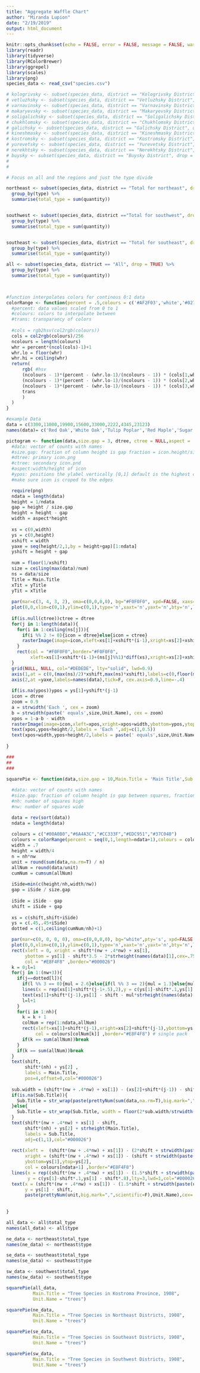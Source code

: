```yaml
---
title: "Aggregate Waffle Chart"
author: "Miranda Lupion"
date: "2/19/2019"
output: html_document
---
```


```r
knitr::opts_chunk$set(echo = FALSE, error = FALSE, message = FALSE, warning = FALSE)
library(readr)
library(tidyverse)
library(RColorBrewer)
library(ggrepel)
library(scales)
library(png)
species_data <- read_csv("species.csv")
```

```r

# kologrivsky <- subset(species_data, district == "Kologrivsky District", drop = TRUE) 
# vetluzhsky <- subset(species_data, district == "Vetluzhsky District", drop = TRUE) 
# varnavinsky <- subset(species_data, district == "Varnavinsky District", drop = TRUE) 
# makaryevsky <- subset(species_data, district == "Makaryevsky District", drop = TRUE) 
# soligalichsky <- subset(species_data, district == "Soligalichsky District", drop = TRUE) 
# chukhlomsky <- subset(species_data, district == "Chukhlomsky District", drop = TRUE) 
# galichsky <- subset(species_data, district == "Galichsky District", drop = TRUE) 
# kineshmasky <- subset(species_data, district == "Kineshmasky District", drop = TRUE) 
# kostromsky <- subset(species_data, district == "Kostromsky District", drop = TRUE) 
# yurevetsky <- subset(species_data, district == "Yurevetsky District", drop = TRUE) 
# nerekhtsky <- subset(species_data, district == "Nerekhtsky District", drop = TRUE) 
# buysky <- subset(species_data, district == "Buysky District", drop = TRUE)
# 
# 

# Focus on all and the regions and just the type divide 

northeast <- subset(species_data, district == "Total for northeast", drop = TRUE) %>%
  group_by(type) %>%
  summarise(total_type = sum(quantity))


southwest <- subset(species_data, district =="Total for southwest", drop = TRUE) %>%
  group_by(type) %>%
  summarise(total_type = sum(quantity))


southeast <- subset(species_data, district == "Total for southeast", drop = TRUE) %>%
  group_by(type) %>%
  summarise(total_type = sum(quantity))

all <- subset(species_data, district == "All", drop = TRUE) %>%
  group_by(type) %>%
  summarise(total_type = sum(quantity))

  


```


```r
#function interpolates colors for continous 0:1 data
colorRange <- function(percent = .5,colours = c('#AF2F03','white','#027A40'),trans = 1){
  #percent: data values scaled from 0 to 1
  #colours: colors to interpolate between
  #trans: transparancy of colors
  
  #cols = rgb2hsv(col2rgb(colours))
  cols = col2rgb(colours)/256
  ncolours = length(colours)
  whr = percent*(ncol(cols)-1)+1
  whr.lo = floor(whr)
  whr.hi = ceiling(whr)
  return(
      rgb( #hsv
      (ncolours - 1)*(percent - (whr.lo-1)/(ncolours - 1)) * (cols[1,whr.hi] - cols[1,whr.lo]) + cols[1,whr.lo],
      (ncolours - 1)*(percent - (whr.lo-1)/(ncolours - 1)) * (cols[2,whr.hi] - cols[2,whr.lo]) + cols[2,whr.lo],
      (ncolours - 1)*(percent - (whr.lo-1)/(ncolours - 1)) * (cols[3,whr.hi] - cols[3,whr.lo]) + cols[3,whr.lo],
      trans
      )
  )
}
```

```r
#example Data
data = c(3300,11000,19900,15600,33000,2222,4345,23123)
names(data)= c('Red Oak','White Oak','Tulip Poplar','Red Maple','Sugar Maple','Ironwood','Beech','Cedar')

pictogram <- function(data,size.gap = 3, dtree, ctree = NULL,aspect = .7,Main.Title = '',xTitle = '', yTitle='',ypos=NA,Unit.Name = ''){ #plot a pictogram
  #data: vector of counts with names
  #size.gap: fraction of column height is gap fraction = icon.height/size.gap, 
  #dtree: primary icon.png 
  #ctree: secondary icon.pnd
  #aspect:width/height of icon
  #ypos: positions the ylabel vertically [0,1] default is the highest column
  #make sure icon is croped to the edges

  require(png)  
  ndata = length(data)
  height = 1/ndata 
  gap = height / size.gap
  height = height - gap
  width = aspect*height
  
  xs = c(0,width)
  ys = c(0,height)
  xshift = width
  yaxe = seq(height/2,1,by = height+gap)[1:ndata]
  yshift = height + gap
  
  num = floor(1/xshift)
  size = ceiling(max(data)/num)
  ns = data/size
  Title = Main.Title
  xTit = yTitle
  yTit = xTitle
  
  par(mar=c(3, 4, 3, 2), oma=c(0,0,0,0), bg="#F0F0F0", xpd=FALSE, xaxs="r", yaxs="i", mgp=c(2.1,.3,0), las=1, col.axis="#434343", col.main="#343434", tck=0, lend=1)
  plot(0,0,xlim=c(0,1),ylim=c(0,1),type='n',xaxt='n',yaxt='n',bty='n',las=1,main=Title, xlab=bquote(bold(.(xTit))), ylab=bquote(bold(.(yTit))), family="Helvetica", cex.main=1.5, cex.axis=0.8, cex.lab=0.8)
  
  if(is.null(ctree))ctree = dtree
  for(j in 1:length(data)){
    for(i in 1:ceiling(ns[j])){
      if(i %% 2 != 0){icon = dtree}else{icon = ctree}
      rasterImage(image=icon,xleft=xs[1]+xshift*(i-1),xright=xs[2]+xshift*(i-1),ybottom=ys[1]+yshift*(j-1),ytop=ys[2]+yshift*(j-1)) # single pack 
    }
    rect(col = "#F0F0F0",border="#F0F0F0",
         xleft=xs[1]+xshift*(i-1)+(ns[j]%%1)*diff(xs),xright=xs[2]+xshift*(i-1),ybottom=ys[1]+yshift*(j-1),ytop=ys[2]+yshift*(j-1))
  }
  grid(NULL, NULL, col="#DEDEDE", lty="solid", lwd=0.9)
  axis(1,at = c(0,(max(ns)/2)*xshift,max(ns)*xshift),labels=c(0,floor(max(data)/2),max(data)), cex.axis=0.9)
  axis(2,at =yaxe,labels=names(data),tick=F, cex.axis=0.9,line=-.4)
  
  if(is.na(ypos))ypos = ys[1]+yshift*(j-1)
  icon = dtree
  zoom = 0.9
  a = strwidth('Each ', cex = zoom)
  b = strwidth(paste(' equals',size,Unit.Name), cex = zoom)
  xpos = 1-a-b - width
  rasterImage(image=icon,xleft=xpos,xright=xpos+width,ybottom=ypos,ytop=ypos+height)
  text(xpos,ypos+height/2,labels = 'Each ',adj=c(1,0.5))
  text(xpos+width,ypos+height/2,labels = paste(' equals',size,Unit.Name),adj=c(0,.5))
  
}

###
##
###

squarePie <- function(data,size.gap = 10,Main.Title = 'Main Title',Sub.Title=NA,Unit.Name = 'Units',nh = 7,nw = 34){ #plot a pictogram
  
  #data: vector of counts with names
  #size.gap: fraction of column height is gap between squares, fraction = icon.height/size.gap
  #nh: number of squares high
  #nw: number of squares wide

  data = rev(sort(data))
  ndata = length(data)
  
  colours = c("#00A0B0","#6A4A3C","#CC333F","#EDC951","#37C040")
  colours = colorRange(percent = seq(0,1,length=ndata+1),colours = colours,trans = 1)
  width = .7
  height = width/4
  n = nh*nw
  unit = round(sum(data,na.rm=T) / n)
  allNum = round(data/unit)
  cumNum = cumsum(allNum)
  
  iSide=min(c(height/nh,width/nw))
  gap = iSide / size.gap
  
  iSide = iSide - gap
  shift = iSide + gap  
  
  xs = c(shift,shift+iSide)
  ys = c(.45,.45+iSide)
  dotted = c(1,ceiling(cumNum/nh)+1)

  par(mar=c(0, 0, 0, 0), oma=c(0,0,0,0), bg="white",pty='s', xpd=FALSE, xaxs="r", yaxs="i", mgp=c(2.1,.3,0), las=1, col.axis="#434343", col.main="#343434", tck=0, lend=1)
  plot(0,0,xlim=c(0,1),ylim=c(0,1),type='n',xaxt='n',yaxt='n',bty='n',las=1,xlab="", ylab="", family="Helvetica", cex.main=1.5, cex.axis=0.8, cex.lab=0.8)
  rect(xleft = 0, xright = shift*(nw + .4*nw) + xs[1], 
       ybottom = ys[1] - shift*3.5 - 2*strheight(names(data)[1],cex=.75), ytop =  shift*(nh) + ys[2] + strheight(Main.Title) + shift,
       col = "#E8F4F8" ,border="#000026")
  k = 0;l=1
  for(j in 1:(nw+3)){
    if(j==dotted[l]){
      if(l %% 3 == 0){mul = 2.6}else{if(l %% 3 == 2){mul = 1.3}else{mul = 0}}
      lines(x = rep(xs[1]+shift*(j-1+.5),2),y = c(ys[1]-shift*.1,ys[1] - shift*0.8 - mul*strheight(names(data)[1],cex=.75)),lty=3,lwd=1,col="#000026")
      text(xs[1]+shift*(j-1),ys[1] - shift - mul*strheight(names(data)[1],cex=.75),names(data)[l],cex=.75,adj=c(0,.9),col="#000026")
      l=l+1
    }
    for(i in 1:nh){
      k = k + 1
      colNum = rep(1:ndata,allNum)
      rect(xleft=xs[1]+shift*(j-1),xright=xs[2]+shift*(j-1),ybottom=ys[1]+shift*(i-1),ytop=ys[2]+shift*(i-1),
           col = colours[colNum[k]] ,border="#E8F4F8") # single pack 
      if(k == sum(allNum))break
    }
    if(k == sum(allNum))break  
  }
  text(shift, 
       shift*(nh) + ys[2] ,
       labels = Main.Title,
       pos=4,offset=0,col="#000026")
  
  sub.width = (shift*(nw + .4*nw) + xs[1]) - (xs[2]+shift*(j-1)) - shift
  if(is.na(Sub.Title)){
    Sub.Title = str_wrap(paste(prettyNum(sum(data,na.rm=T),big.mark=",",scientific=F),'total', Unit.Name), width = floor(2*sub.width/strwidth('me', cex = 1)), indent = 0, exdent = 0)
  }else{
    Sub.Title = str_wrap(Sub.Title, width = floor(2*sub.width/strwidth('me', cex = 1)), indent = 0, exdent = 0)
  }
  text(shift*(nw + .4*nw) + xs[1] - shift, 
       shift*(nh) + ys[2] + strheight(Main.Title),
       labels = Sub.Title,
       adj=c(1,1),col="#000026")
  
  rect(xleft =  (shift*(nw + .4*nw) + xs[1]) - (2*shift + strwidth(paste(unit,Unit.Name))/2) ,
       xright = (shift*(nw + .4*nw) + xs[1]) - (shift + strwidth(paste(unit,Unit.Name))/2),
       ybottom=ys[1],ytop=ys[2],
       col = colours[ndata+1] ,border="#E8F4F8") 
  lines(x = rep((shift*(nw + .4*nw) + xs[1]) - (1.5*shift + strwidth(paste(unit,Unit.Name))/2),2),
        y = c(ys[1]-shift*.1,ys[1] - shift*.8),lty=3,lwd=1,col="#000026")
  text(x = (shift*(nw + .4*nw) + xs[1]) - (1.5*shift + strwidth(paste(unit,Unit.Name))/2),
       y = ys[1] - shift,
       paste(prettyNum(unit,big.mark=",",scientific=F),Unit.Name),cex=.75,col="#000026")
  
  
}


```


```r

all_data <- all$total_type
names(all_data) <- all$type

ne_data <- northeast$total_type
names(ne_data) <- northeast$type

se_data <- southeast$total_type
names(se_data) <- southeast$type

sw_data <- southwest$total_type
names(sw_data) <- southwest$type

```


```r
squarePie(all_data, 
          Main.Title = "Tree Species in Kostroma Province, 1908",
          Unit.Name = "trees")

squarePie(ne_data, 
          Main.Title = "Tree Species in Northeast Districts, 1908",
          Unit.Name = "trees")

squarePie(se_data, 
          Main.Title = "Tree Species in Southeast Districts, 1908",
          Unit.Name = "trees")

squarePie(sw_data, 
          Main.Title = "Tree Species in Southwest Districts, 1908",
          Unit.Name = "trees")
```

